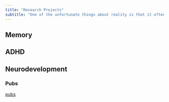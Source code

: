 ```yaml
---
title: "Research Projects"
subtitle: "One of the unfortunate things about reality is that it often poses complex problems that demand complex solutions"
---
```


## Memory

## ADHD

## Neurodevelopment

### Pubs
[pubs](../publications/index.qmd)
